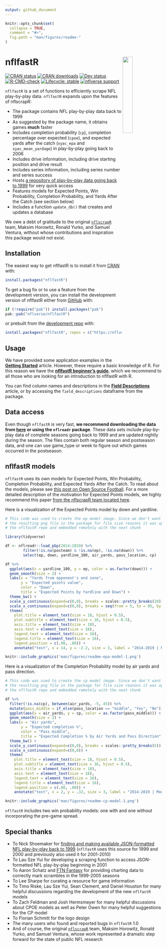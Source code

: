 ```yaml
---
output: github_document
---
```


<!-- README.md is generated from README.Rmd. Please edit that file -->

```r
knitr::opts_chunk$set(
  collapse = TRUE,
  comment = "#>",
  fig.path = "man/figures/readme-"
)
```

# **nflfastR** <img src="man/figures/logo.png" align="right" width="25%" min-width="120px"/>


<!-- badges: start -->
[![CRAN status](https://www.r-pkg.org/badges/version-last-release/nflfastR)](https://CRAN.R-project.org/package=nflfastR)
[![CRAN downloads](http://cranlogs.r-pkg.org/badges/grand-total/nflfastR)](https://CRAN.R-project.org/package=nflfastR)
[![Dev status](https://img.shields.io/github/r-package/v/nflverse/nflfastR/master?label=dev%20version&style=flat-square&logo=github)](https://www.nflfastr.com/)
[![R-CMD-check](https://github.com/nflverse/nflfastR/actions/workflows/R-CMD-check.yaml/badge.svg)](https://github.com/nflverse/nflfastR/actions/workflows/R-CMD-check.yaml)
[![Lifecycle: stable](https://img.shields.io/badge/lifecycle-stable-brightgreen.svg)](https://lifecycle.r-lib.org/articles/stages.html#stable)
[![nflverse support](https://img.shields.io/discord/789805604076126219?color=7289da&label=nflverse%20support&logo=discord&logoColor=fff&style=flat-square)](https://discord.com/invite/5Er2FBnnQa)
<!-- [![Twitter Follow](https://img.shields.io/twitter/follow/nflfastR.svg?style=social)](https://twitter.com/nflfastR) -->
<!-- badges: end -->

`nflfastR` is a set of functions to efficiently scrape NFL play-by-play data. `nflfastR` expands upon the features of nflscrapR:
  
* The package contains NFL play-by-play data back to 1999
* As suggested by the package name, it obtains games **much** faster
* Includes completion probability (`cp`), completion percentage over expected (`cpoe`), and expected yards after the catch (`xyac_epa` and `xyac_mean_yardage`) in play-by-play going back to 2006
* Includes drive information, including drive starting position and drive result
* Includes series information, including series number and series success
* Hosts [a repository of play-by-play data going back to 1999](https://github.com/nflverse/nflverse-pbp) for very quick access
* Features models for Expected Points, Win Probability, Completion Probability, and Yards After the Catch (see section below)
* Includes a function `update_db()` that creates and updates a database

We owe a debt of gratitude to the original [`nflscrapR`](https://github.com/maksimhorowitz/nflscrapR) team, Maksim Horowitz, Ronald Yurko, and Samuel Ventura, without whose contributions and inspiration this package would not exist.


## Installation

The easiest way to get nflfastR is to install it from [CRAN](https://cran.r-project.org/package=nflfastR) with:

```r
install.packages("nflfastR")
```

To get a bug fix or to use a feature from the development version, you can install the development version of nflfastR either from [GitHub](https://github.com/nflverse/nflfastR/) with:

``` r
if (!require("pak")) install.packages("pak")
pak::pak("nflverse/nflfastR")
```

or prebuilt from the [development repo](https://nflverse.r-universe.dev) with:

```r
install.packages("nflfastR", repos = c("https://nflverse.r-universe.dev", getOption("repos")))
```

## Usage

We have provided some application examples in the **[Getting Started](https://www.nflfastr.com/articles/nflfastR.html)** article. However, these require a basic knowledge of R. For this reason we have the **[nflfastR beginner's guide](https://www.nflfastr.com/articles/beginners_guide.html)**, which we recommend to all those who are looking for an introduction to nflfastR with R.

You can find column names and descriptions in the **[Field Descriptions](https://www.nflfastr.com/articles/field_descriptions.html)** article, or by accessing the `field_descriptions` dataframe from the package.

## Data access

Even though `nflfastR` is very fast, **we recommend downloading the data from [here](https://github.com/nflverse/nflverse-data/releases/tag/pbp) or using the `nflreadr` package**. These data sets include play-by-play data of complete seasons going back to 1999 and are updated nightly during the season. The files contain both regular season and postseason data, and one can use game_type or week to figure out which games occurred in the postseason.

## nflfastR models

`nflfastR` uses its own models for Expected Points, Win Probability, Completion Probability, and Expected Yards After the Catch. To read about the models, please see [this post on Open Source Football](https://opensourcefootball.com/posts/2020-09-28-nflfastr-ep-wp-and-cp-models/). For a more detailed description of the motivation for Expected Points models, we highly recommend this paper [from the nflscrapR team located here](https://arxiv.org/pdf/1802.00998.pdf). 

Here is a visualization of the Expected Points model by down and yardline.

``` r

# This code was used to create the ep model image. Since we don't want to include 
# the resulting png file in the package for file size reasons it was uploaded to
# the nflfastR repo and embedded remotely with the next chunk

library(tidyverse)

df <- nflreadr::load_pbp(2014:2019) %>%
        filter(!is.na(posteam) & !is.na(ep), !is.na(down)) %>%
        select(ep, down, yardline_100, air_yards, pass_location, cp)

df %>%
  ggplot(aes(x = yardline_100, y = ep, color = as.factor(down))) + 
  geom_smooth(size = 2) + 
  labs(x = "Yards from opponent's end zone",
       y = "Expected points value",
       color = "Down",
       title = "Expected Points by Yardline and Down") +
  theme_bw() + 
  scale_y_continuous(expand=c(0,0), breaks = scales::pretty_breaks(10)) + 
  scale_x_continuous(expand=c(0,0), breaks = seq(from = 5, to = 95, by = 10)) +
  theme(
    plot.title = element_text(size = 18, hjust = 0.5),
    plot.subtitle = element_text(size = 16, hjust = 0.5),
    axis.title = element_text(size = 18),
    axis.text = element_text(size = 16),
    legend.text = element_text(size = 16),
    legend.title = element_text(size = 16),
    legend.position = c(.90, .80)) +
    annotate("text", x = 14, y = -2.2, size = 3, label = "2014-2019 | Model: @nflfastR")
```

```r
knitr::include_graphics('man/figures/readme-epa-model-1.png')
```

Here is a visualization of the Completion Probability model by air yards and pass direction.

``` r

# This code was used to create the cp model image. Since we don't want to include 
# the resulting png file in the package for file size reasons it was uploaded to
# the nflfastR repo and embedded remotely with the next chunk

df %>%
  filter(!is.na(cp), between(air_yards, -5, 45)) %>%
  mutate(pass_middle = if_else(pass_location == "middle", "Yes", "No")) %>%
  ggplot(aes(x = air_yards, y = cp, color = as.factor(pass_middle))) + 
  geom_smooth(size = 2) + 
  labs(x = "Air yards",
       y = "Expected completion %",
       color = "Pass middle",
       title = "Expected Completion % by Air Yards and Pass Direction") +
  theme_bw() + 
  scale_y_continuous(expand=c(0,0), breaks = scales::pretty_breaks(5)) + 
  scale_x_continuous(expand=c(0,0)) +
  theme(
    plot.title = element_text(size = 18, hjust = 0.5),
    plot.subtitle = element_text(size = 16, hjust = 0.5),
    axis.title = element_text(size = 18),
    axis.text = element_text(size = 16),
    legend.text = element_text(size = 16),
    legend.title = element_text(size = 16),
    legend.position = c(.80, .80)) +
    annotate("text", x = 2, y = .32, size = 3, label = "2014-2019 | Model: @nflfastR")
```

```r
knitr::include_graphics('man/figures/readme-cp-model-1.png')
```

`nflfastR` includes two win probability models: one with and one without incorporating the pre-game spread.

## Special thanks

* To Nick Shoemaker for [finding and making available JSON-formatted NFL play-by-play back to 1999](https://github.com/CroppedClamp/nfl_pbps) (`nflfastR` uses this source for 1999 and 2000 and previously also used it for 2001-2010)
* To Lau Sze Yui for developing a scraping function to access JSON-formatted NFL play-by-play beginning in 2001
* To Aaron Schatz and [FTN Fantasy](https://ftnfantasy.com/dvoa/nfl) for providing charting data to correctly mark scrambles in the 1999-2005 seasons
* To Lee Sharpe for curating a resource for game information
* To Timo Riske, Lau Sze Yui, Sean Clement, and Daniel Houston for many helpful discussions regarding the development of the new `nflfastR` models
* To Zach Feldman and Josh Hermsmeyer for many helpful discussions about CPOE models as well as Peter Owen for many helpful suggestions for the CP model
* To Florian Schmitt for the logo design
* The many users who found and reported bugs in `nflfastR` 1.0
* And of course, the original [`nflscrapR`](https://github.com/maksimhorowitz/nflscrapR) team, Maksim Horowitz, Ronald Yurko, and Samuel Ventura, whose work represented a dramatic step forward for the state of public NFL research
